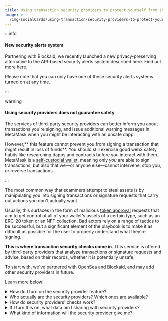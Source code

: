 ```yaml
---
title: Using transaction security providers to protect yourself from scams
image: >-
  /img/socialCards/using-transaction-security-providers-to-protect-yourself-from-scams.jpg
---
```



<CustomLayout />

:::info

#### New security alerts system

Partnering with Blockaid, we recently launched a new privacy-preserving alternative to the API-based security alerts system described here. Find out more [here](/privacy-and-security/how-to-turn-on-blockaid-security-alerts).

Please note that you can only have one of these security alerts systems turned on at any time.

:::

warning

#### Using security providers does not guarantee safety

The services of third-party security providers can better inform you about transactions you're signing, and issue additional warning messages in MetaMask when you might be interacting with an unsafe dapp.

However,** this feature cannot prevent you from signing a transaction that might result in loss of funds**. You should still exercise good web3 safety habits like researching dapps and contracts before you interact with them. MetaMask is a [self-custodial wallet](/getting-started/metamask-is-a-self-custodial-wallet), meaning only _you_ are able to sign transactions, but also that we—or anyone else—cannot intervene, stop you, or reverse transactions.

:::

The most common way that scammers attempt to steal assets is by manipulating you into signing transactions or signature requests that carry out actions you don't actually want.

Usually, this surfaces in the form of malicious [token approval](/transactions-and-gas/transactions/what-is-a-token-approval) requests that aim to get control of all of your wallet's assets of a certain type, such as an ERC-20 token or an NFT collection. Bad actors rely on a range of tactics to be successful, but a significant element of the playbook is to make it as difficult as possible for the user to properly understand what they're signing.

**This is where transaction security checks come in**. This service is offered by third-party providers that analyze transactions or signature requests and advise, based on their records, whether it is potentially unsafe.

To start with, we've partnered with OpenSea and Blockaid, and may add other security providers in future.

Learn more below:

<details>
<summary>How do I turn on the security provider feature?</summary>
<div>

Head to'settings' > 'Experimental' and toggle 'Enable security alerts'.

<div class="center-container">
  <div class="img-small">
    <img
      src={
        require("../../img/privacy-and-security/using-transaction-security-providers-to-protect-yourself-from-scams/MetaMask_enable_transaction_security_providers_settings.png")
          .default
      }
      alt="MetaMask enable transaction security providers settings"
    />
  </div>
</div>

At the moment, this option is only available on Extension. Once we're ready, we'll add it to Mobile too.

</div>
</details>

<details>
<summary>Who actually are the security providers? Which ones are available?</summary>
<div>

Security providers are third-party, web3 organizations that maintain a database, so to speak, of fraudulent dapps.

The first security providers available in MetaMask are OpenSea and Blockaid.

</div>
</details>

<details>
<summary>How do security providers' checks work?</summary>
<div>

Security providers are third-party organizations that interpret transaction data on your behalf. Here's how it works:

1. When the dapp, network, and transaction type you're about to use are all supported by the security providers you have turned on, MetaMask will first send the transaction data to the security provider, rather than straight to the dapp itself. This is done by requesting a response from the security provider's API.
2. The security provider processes the transaction data and returns information on whether the transaction is safe or not.
3. The received information is displayed in MetaMask.
4. Having reviewed the security information provided, you can choose whether or not to proceed with the transaction.

When you use this feature, **MetaMask does not prevent you from doing anything**. It's important to note that **you can still get scammed with this feature turned on**; instead, our objective is to provide you with as much of the best, clear information we can about the transaction. Armed with this, you can then make a more informed choice about whether or not to proceed.

Remember: MetaMask is a [self-custodial wallet](/getting-started/metamask-is-a-self-custodial-wallet), and* you alone have control over your wallet and assets*. We cannot and will not restrict your agency.

</div>
</details>

<details>
<summary>If I turn this on, what data am I sharing with security providers?</summary>
<div>

For this feature to work, MetaMask must share certain data points with the security provider. This is data that you'd normally be sharing with the dapp you're interacting with anyway — data that you need to send as part of your signed transaction. This includes:

- The **web address** of the dapp (here referred to as the 'host') you're using.
- The **_JSON-RPC_ **method the dapp/host is using. JSON-RPC methods are essentially defined ways to request information from the network — see [here](https://docs.infura.io/infura/networks/ethereum/json-rpc-methods) for more information.
- The **chain ID** of the network.
- The **data** the dapp is sending with its request. This varies depending on the dapp and the context.

</div>
</details>

<details>
<summary>What kind of information will the security provider give me?</summary>
<div>

To assess whether the transaction you're about to make is secure, your transaction data is checked against the records of the security provider. MetaMask will then receive and display the results of these records, with the message variable depending on the security provider's data. If, for example, the data matches a URL marked as potentially dangerous, you'll see a message flagging this.

Every entry in the security provider's database flagged as 'Unsafe' (or similar wording) will have a 'reason' attributed to it, which explains the designation. The exact message depends on the _reason_ that the security provider has recorded.

</div>
</details>
